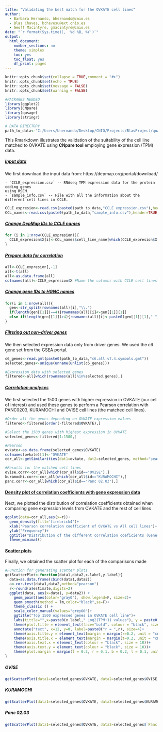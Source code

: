 ---
title: "Validating the best match for the OVKATE cell lines"
author: 
  - Barbara Hernando, bhernando@cnio.es
  - Blas Chaves, bchavesu@ext.cnio.es
  - Geoff Macintyre, gmacintyre@cnio.es
date: "`r format(Sys.time(), '%d %B, %Y')`"
output:
  html_document:
    number_sections: no
    theme: simplex
    toc: yes
    toc_float: yes
    df_print: paged
---

```{r setup, include=FALSE}
knitr::opts_chunk$set(collapse = TRUE,comment = "#>")
knitr::opts_chunk$set(echo = TRUE)
knitr::opts_chunk$set(message = FALSE)
knitr::opts_chunk$set(warning = FALSE)

#PACKAGES NEEDED
library(ggplot2)
library(CNpare)
library(qusage)
library(stringr)

# DATA DIRECTORY
path_to_data<-"C:/Users/bhernando/Desktop/CNIO/Projects/BlasProject/quality_tool/data/"
```

This Rmarkdown illustrates the validation of the suitability of the cell line matched to OVKATE using 
**CNpare tool** employing gene expression (TPM) data.


##### [Input data]{.ul}

We first download the input data from: https://depmap.org/portal/download/

    - `CCLE_expression.csv` -- RNAseq TPM expression data for the protein coding genes
    using RSEM. 
    - `sample_info.csv` -- File with all the information about the different cell lines in CCLE.
    
```{r input_gexp, include=FALSE}
CCLE_expresion<-read.csv(paste0(path_to_data,"CCLE_expression.csv"),header = TRUE)
CCL_names<-read.csv(paste0(path_to_data,"sample_info.csv"),header=TRUE)
```

##### [Change DepMap IDs to CCLE names]{.ul}
```{r change_names}
for (i in 1:nrow(CCLE_expresion)){
  CCLE_expresion$X[i]<-CCL_names$cell_line_name[which(CCLE_expresion$X[i]==CCL_names$DepMap_ID)]
}
```

##### [Prepare data for correlation]{.ul}
```{r data_processing}
all<-CCLE_expresion[,-1]
all<-t(all)
all<-as.data.frame(all)
colnames(all)<-CCLE_expresion$X #Name the columns with CCLE cell lines ID
```

##### [Change gene IDs to HGNC names]{.ul}
```{r change_hgnc}
for(i in 1:nrow(all)){
  gen<-str_split(rownames(all)[i],"\\.")
  if(length(gen[[1]])==4){rownames(all)[i]<-gen[[1]][1]}
  else if(length(gen[[1]])>4){rownames(all)[i]<-paste0(gen[[1]][1],"-",gen[[1]][2])}
}
```

##### [Filtering out non-driver genes]{.ul}

We then selected expression data only from driver genes. We used the c6 gene set from the GSEA portal.

```{r gene_filtering}
c6_genes<-read.gmt(paste0(path_to_data,"c6.all.v7.4.symbols.gmt"))
selected.genes<-unique(unname(unlist(c6_genes)))

#Expression data with selected genes
filtered<-all[which(rownames(all)%in%selected.genes),]
```

##### [Correlation analyses]{.ul}

We first selected the 1500 genes with higher expression in OVKATE (our cell of interest) and used these genes to perform a Pearson correlation with PANC0203, KURAMOCHI and OVISE cell lines (the matched cell lines).

```{r analysis}
#Order all the genes depending on OVKATE expression values
filtered<-filtered[order(-filtered$OVKATE),]  

#Select the 1500 genes with highest expression in OVKATE
selected_genes<-filtered[1:1500,]

#Pearson
ovkate<-as.data.frame(selected_genes$OVKATE)
colnames(ovkate)[1]<-"OVKATE"
cor_all<-getSimilarities(dat1=ovkate, dat2=selected_genes, method="pearson", pvalue=TRUE)

#Results for the matched cell lines
ovise.corr<-cor_all[which(cor_all$id=="OVISE"),]
kuramochi.corr<-cor_all[which(cor_all$id=="KURAMOCHI"),]
panc.corr<-cor_all[which(cor_all$id=="Panc 02.03"),]
```

#### [Density plot of correlation coefficients with gene expression data]{.ul}

Next, we plotted the distribution of correlation coefficients obtained when comparing gene expression levels from OVKATE and the rest of cell lines
```{r densityplot_gexp, fig1, fig.height = 4, fig.width = 8, fig.align = "center", eval=TRUE, echo=FALSE}
ggplot(data=cor_all,aes(x=r))+
  geom_density(fill='firebrick4')+
  xlab("Pearson correlation coefficient of OVKATE vs All cell lines")+
  ylab("Frequency")+
  ggtitle("Distribution of the different correlation coeficients (Gene-expression)")+
  theme_minimal()
```

#### [Scatter plots]{.ul}

Finally, we obtained the scatter plot for each of the comparisons made
```{r scatter, echo=FALSE, eval=FALSE}
#Function for generating scatter plots
getScatterPlot<-function(data1,data2,x.label,y.label){
  data=as.data.frame(cbind(data1,data2))
  a<-cor.test(data1,data2,method="pearson")
  r<-round(a$estimate,digits=2)
  ggplot(data, aes(x=data1, y=data2)) +    
    geom_point(aes(color="gray0"), show.legend=F, size=2)+
    geom_smooth(method = lm,color="black",se=F)+
    theme_classic () +
    scale_color_manual(values="grey60")+
    ggtitle("Top 1500 expressed genes in OVKATE cell line")+
    labs(tittle="",x=paste0(x.label," Log2(TPM+1) values"), y = paste0(y.label, " Log2(TPM+1) values"))+
    theme(plot.title = element_text(face="bold", colour = "black", size=9))+
    annotate("text", x=12, y=0, label=paste0("r = ",r), size=4)+
    theme(axis.title.y = element_text(margin = margin(r=0.2, unit = "cm"),size=12, vjust = -0.5))+
    theme(axis.title.x = element_text(margin = margin(t=0.2, unit = "cm"),size=12))+
    theme(axis.text.x = element_text(colour = "black", size = 10))+
    theme(axis.text.y = element_text(colour = "black", size = 10))+
    theme(plot.margin = margin(t = 0.2, r = 0.1, b = 0.2, l = 0.1, unit = "cm"))
}  
```

##### OVISE
```{r scatter_plot, fig1, fig.height = 4, fig.width = 8, fig.align = "center", eval=TRUE, echo=FALSE}
getScatterPlot(data1=selected_genes$OVKATE, data2=selected_genes$OVISE, x.label="OVKATE", y.label="OVISE")
```
##### KURAMOCHI
```{r scatter_plot, fig1, fig.height = 4, fig.width = 8, fig.align = "center", eval=TRUE, echo=FALSE}
getScatterPlot(data1=selected_genes$OVKATE, data2=selected_genes$KURAMOCHI, x.label="OVKATE", y.label="KURAMOCHI")
```
##### Panc 02.03
```{r scatter_plot, fig1, fig.height = 4, fig.width = 8, fig.align = "center", eval=TRUE, echo=FALSE}
getScatterPlot(data1=selected_genes$OVKATE, data2=selected_genes$`Panc 02.03`, x.label="OVKATE", y.label="Panc 02.03")
```
